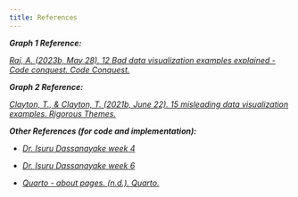 ```yaml
---
title: References
---
```


***Graph 1 Reference:***

[*Raj, A. (2023b, May 28). 12 Bad data visualization examples explained - Code conquest. Code Conquest.*](https://www.codeconquest.com/blog/12-bad-data-visualization-examples-explained/)

***Graph 2 Reference:***

[*Clayton, T., & Clayton, T. (2021b, June 22). 15 misleading data visualization examples. Rigorous Themes.*](https://rigorousthemes.com/blog/misleading-data-visualization-examples/ "Graph 1 link")

***Other References (for code and implementation):***

-   [*Dr. Isuru Dassanayake week 4*](https://mymasonportal.gmu.edu/bbcswebdav/pid-18986087-dt-content-rid-302922167_1/courses/22456.202410/Redesign_examples.html)

-   [*Dr. Isuru Dassanayake week 6*](https://mymasonportal.gmu.edu/bbcswebdav/pid-18986099-dt-content-rid-302921600_1/courses/22456.202410/Interactive-graphs_plotly%281%29.html)

-   [*Quarto - about pages. (n.d.). Quarto.*](https://quarto.org/docs/websites/website-about.html#links)
